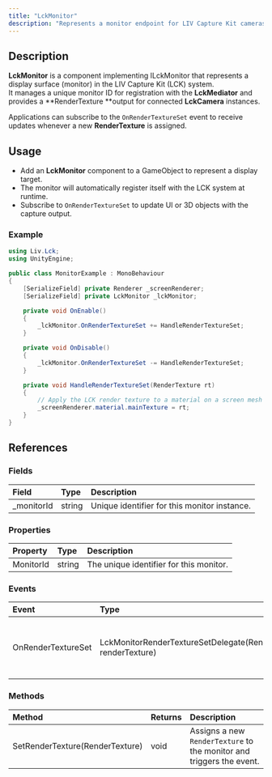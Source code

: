 ```yaml
---
title: "LckMonitor"
description: "Represents a monitor endpoint for LIV Capture Kit cameras and provides a render target for display."
---
```


## Description

**LckMonitor** is a component implementing ILckMonitor that represents a display surface (monitor) in the LIV Capture Kit (LCK) system.\
It manages a unique monitor ID for registration with the **LckMediator** and provides a **RenderTexture **output for connected **LckCamera** instances.

Applications can subscribe to the `OnRenderTextureSet` event to receive updates whenever a new **RenderTexture** is assigned.

## Usage

- Add an **LckMonitor** component to a GameObject to represent a display target.
- The monitor will automatically register itself with the LCK system at runtime.
- Subscribe to `OnRenderTextureSet` to update UI or 3D objects with the capture output.

### Example

```c#
using Liv.Lck;
using UnityEngine;

public class MonitorExample : MonoBehaviour
{
    [SerializeField] private Renderer _screenRenderer;
    [SerializeField] private LckMonitor _lckMonitor;

    private void OnEnable()
    {
        _lckMonitor.OnRenderTextureSet += HandleRenderTextureSet;
    }

    private void OnDisable()
    {
        _lckMonitor.OnRenderTextureSet -= HandleRenderTextureSet;
    }

    private void HandleRenderTextureSet(RenderTexture rt)
    {
        // Apply the LCK render texture to a material on a screen mesh
        _screenRenderer.material.mainTexture = rt;
    }
}
```

## References

### Fields

| Field       | Type   | Description                                  |
| :---------- | :----- | :------------------------------------------- |
| \_monitorId | string | Unique identifier for this monitor instance. |

### Properties

| Property  | Type   | Description                             |
| :-------- | :----- | :-------------------------------------- |
| MonitorId | string | The unique identifier for this monitor. |

### Events

| Event              | Type                                                            | Description                                                         |
| :----------------- | :-------------------------------------------------------------- | :------------------------------------------------------------------ |
| OnRenderTextureSet | LckMonitorRenderTextureSetDelegate(RenderTexture renderTexture) | Invoked whenever a new `RenderTexture` is assigned to this monitor. |

### Methods

| Method                          | Returns | Description                                                          |
| :------------------------------ | :------ | :------------------------------------------------------------------- |
| SetRenderTexture(RenderTexture) | void    | Assigns a new `RenderTexture` to the monitor and triggers the event. |